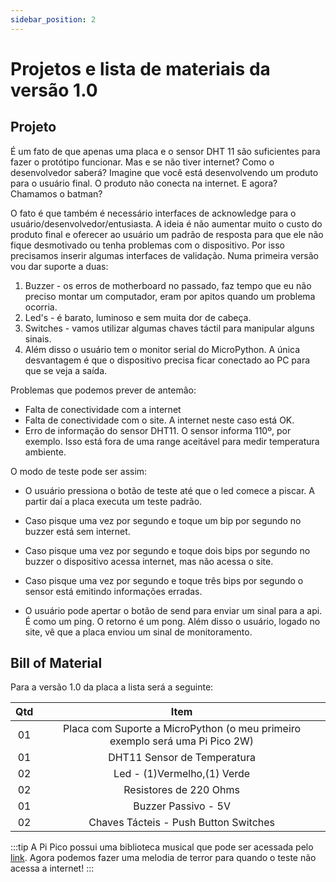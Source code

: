 ```yaml
---
sidebar_position: 2
---
```


# Projetos e lista de materiais da versão 1.0

## Projeto 

É um fato de que apenas uma placa e o sensor DHT 11 são suficientes para fazer o protótipo funcionar. Mas e se não tiver internet? Como o desenvolvedor saberá? Imagine que você está desenvolvendo um produto para o usuário final. O produto não conecta na internet. E agora? Chamamos o batman? 

O fato é que também é necessário interfaces de acknowledge para o usuário/desenvolvedor/entusiasta. A ideia é não aumentar muito o custo do produto final e oferecer ao usuário um padrão de resposta para que ele não fique desmotivado ou tenha problemas com o dispositivo. Por isso precisamos inserir algumas interfaces de validação. Numa primeira versão vou dar suporte a duas: 

1. Buzzer - os erros de motherboard no passado, faz tempo que eu não preciso montar um computador, eram por apitos quando um problema ocorria. 
2. Led's - é barato, luminoso e sem muita dor de cabeça. 
3. Switches - vamos utilizar algumas chaves táctil para manipular alguns sinais. 
4. Além disso o usuário tem o monitor serial do MicroPython. A única desvantagem é que o dispositivo precisa ficar conectado ao PC para que se veja a saída. 

Problemas que podemos prever de antemão: 

- Falta de conectividade com a internet
- Falta de conectividade com o site. A internet neste caso está OK. 
- Erro de informação do sensor DHT11. O sensor informa 110º, por exemplo. Isso está fora de uma range aceitável para medir temperatura ambiente. 

O modo de teste pode ser assim: 

- O usuário pressiona o botão de teste até que o led comece a piscar. A partir daí a placa executa um teste padrão. 
- Caso pisque uma vez por segundo e toque um bip por segundo no buzzer está sem internet.
- Caso pisque uma vez por segundo e toque dois bips por segundo no buzzer o dispositivo acessa internet, mas não acessa o site. 
- Caso pisque uma vez por segundo e toque três bips por segundo o sensor está emitindo informações erradas. 

- O usuário pode apertar o botão de send para enviar um sinal para a api. É como um ping. O retorno é um pong. Além disso o usuário, logado no site, vê que a placa enviou um sinal de monitoramento. 

## Bill of Material 

Para a versão 1.0 da placa a lista será a seguinte: 


|  Qtd  |                                     Item                                     |
| :---: | :--------------------------------------------------------------------------: |
|  01   | Placa com Suporte a MicroPython (o meu primeiro exemplo será uma Pi Pico 2W) |
|  01   |                         DHT11 Sensor de Temperatura                          |
|  02   |                         Led - (1)Vermelho,(1) Verde                          |
|  02   |                            Resistores de 220 Ohms                            |
|  01   |                             Buzzer Passivo - 5V                              |
|  02   |                    Chaves Tácteis - Push Button Switches                     |



:::tip
    A Pi Pico possui uma biblioteca musical que pode ser acessada pelo [link](https://projects.raspberrypi.org/en/projects/introduction-to-the-pico/9). Agora podemos fazer uma melodia de terror para quando o teste não acessa a internet! 
:::

